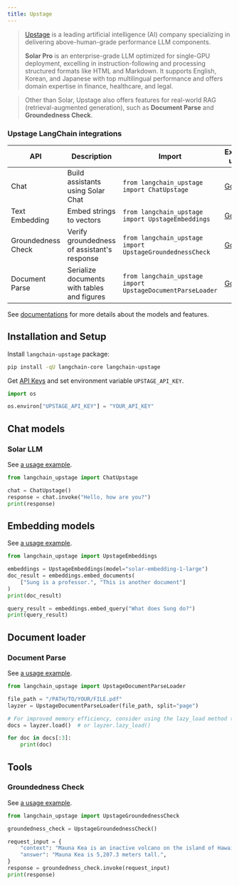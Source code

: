 ```yaml
---
title: Upstage
---
```


>[Upstage](https://upstage.ai) is a leading artificial intelligence (AI) company specializing in delivering above-human-grade performance LLM components.
>
>**Solar Pro** is an enterprise-grade LLM optimized for single-GPU deployment, excelling in instruction-following and processing structured formats like HTML and Markdown. It supports English, Korean, and Japanese with top multilingual performance and offers domain expertise in finance, healthcare, and legal.

>Other than Solar, Upstage also offers features for real-world RAG (retrieval-augmented generation), such as **Document Parse** and **Groundedness Check**.

### Upstage LangChain integrations

| API | Description | Import | Example usage |
| --- | --- | --- | --- |
| Chat | Build assistants using Solar Chat | `from langchain_upstage import ChatUpstage` | [Go](../../chat/upstage) |
| Text Embedding | Embed strings to vectors | `from langchain_upstage import UpstageEmbeddings` | [Go](../../text_embedding/upstage) |
| Groundedness Check | Verify groundedness of assistant's response | `from langchain_upstage import UpstageGroundednessCheck` | [Go](../../tools/upstage_groundedness_check) |
| Document Parse | Serialize documents with tables and figures | `from langchain_upstage import UpstageDocumentParseLoader` | [Go](../../document_loaders/upstage) |

See [documentations](https://console.upstage.ai/docs/getting-started/overview) for more details about the models and features.

## Installation and Setup

Install `langchain-upstage` package:

```bash
pip install -qU langchain-core langchain-upstage
```

Get [API Keys](https://console.upstage.ai) and set environment variable `UPSTAGE_API_KEY`.

```python
import os

os.environ["UPSTAGE_API_KEY"] = "YOUR_API_KEY"
```

## Chat models

### Solar LLM

See [a usage example](/oss/python/integrations/chat/upstage).

```python
from langchain_upstage import ChatUpstage

chat = ChatUpstage()
response = chat.invoke("Hello, how are you?")
print(response)
```

## Embedding models

See [a usage example](/oss/python/integrations/text_embedding/upstage).

```python
from langchain_upstage import UpstageEmbeddings

embeddings = UpstageEmbeddings(model="solar-embedding-1-large")
doc_result = embeddings.embed_documents(
    ["Sung is a professor.", "This is another document"]
)
print(doc_result)

query_result = embeddings.embed_query("What does Sung do?")
print(query_result)
```

## Document loader

### Document Parse

See [a usage example](/oss/python/integrations/document_loaders/upstage).

```python
from langchain_upstage import UpstageDocumentParseLoader

file_path = "/PATH/TO/YOUR/FILE.pdf"
layzer = UpstageDocumentParseLoader(file_path, split="page")

# For improved memory efficiency, consider using the lazy_load method to load documents page by page.
docs = layzer.load()  # or layzer.lazy_load()

for doc in docs[:3]:
    print(doc)
```

## Tools

### Groundedness Check

See [a usage example](/oss/python/integrations/tools/upstage_groundedness_check).

```python
from langchain_upstage import UpstageGroundednessCheck

groundedness_check = UpstageGroundednessCheck()

request_input = {
    "context": "Mauna Kea is an inactive volcano on the island of Hawaii. Its peak is 4,207.3 m above sea level, making it the highest point in Hawaii and second-highest peak of an island on Earth.",
    "answer": "Mauna Kea is 5,207.3 meters tall.",
}
response = groundedness_check.invoke(request_input)
print(response)
```

